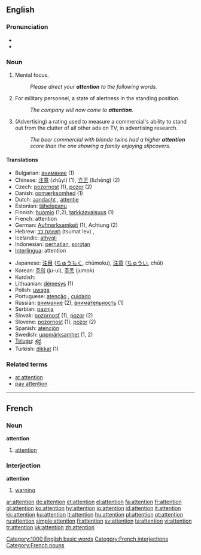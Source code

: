 {{wikipedia}}
==English==

{{rank|single|foot|beauty|618|attention|standing|books|knows}}

===Pronunciation===
*{{IPA|/əˈtɛnʃən/}}
*{{audio|en-us-attention.ogg|Audio (US)}}

===Noun===
{{en-noun|-}}

# Mental focus.
#: ''Please direct your '''attention''' to the following words.''
# For military personnel, a state of alertness in the standing position.
#: ''The company will now come to '''attention'''.''
# (Advertising) a rating used to measure a commercial's ability to stand out from the clutter of all other ads on TV, in advertising research.
#: ''The beer commercial with blonde twins had a higher '''attention''' score than the one showing a family enjoying slipcovers.''

====Translations====
{{top}}
*Bulgarian: [[внимание]] {{n}} (1)
*Chinese: [[注意]] (zhùyì) (1), [[立正]] (lìzhèng) (2)
*Czech: [[pozornost]] {{f}} (1), [[pozor]] {{m}} (2)
*Danish: [[opmærksomhed]] {{c}} (1)
*Dutch: [[aandacht]] {{f}}, [[attentie]] {{f}}
*Estonian: [[tähelepanu]]
*Finnish: [[huomio]] (1,2), [[tarkkaavaisuus]] (1)
*French: attention {{f}}
*German: [[Aufmerksamkeit]] {{f}} (1), Achtung  {{f}} (2)
*Hebrew: [[תשומת לב]] (tsumat lev) {{f}}, {{he-translation|קשב|keshev}} {{m}}
*Icelandic: [[athygli]] {{f}}
*Indonesian: [[hati|perhatian]], [[sorot|sorotan]]
*[[Interlingua]]: attention
{{mid}}
*Japanese: [[注目]] ([[ちゅうもく]], chūmoku), [[注意]] ([[ちゅうい]], chūi)
*Korean: [[주의]] (ju-ui), [[주목]] (jumok)
*Kurdish: {{KUchar|[[ئاگاداری]]}}
*Lithuanian: [[dėmesys]] {{m}} (1)
*Polish: [[uwaga]] {{f}}
*Portuguese: [[atenção]] {{f}}, [[cuidado]] {{m}}
*Russian: [[внимание]] {{n}} (2), [[внимательность]] {{f}} (1)
*Serbian: [[paznja]] {{f}}
*Slovak: [[pozornosť]] {{f}} (1), [[pozor]] {{m}} (2)
*Slovene: [[pozornost]] {{f}} (1), [[pozor]] {{m}} (2)
*Spanish: [[atención]] {{f}}
*Swedish: [[uppmärksamhet]] {{c}} (1, 2)
*[[Telugu]]: [[శ్రద్ధ]]
*Turkish: [[dikkat]] {{n}} (1)
{{bottom}}

===Related terms===
*[[at attention]]
*[[pay attention]]

[[Category:1000 English basic words]]

----

==French==

===Noun===
'''attention'''

# [[attention]]

===Interjection===
'''attention'''

# [[warning]]

[[Category:French interjections]]
[[Category:French nouns]]

[[ar:attention]]
[[de:attention]]
[[et:attention]]
[[el:attention]]
[[fa:attention]]
[[fr:attention]]
[[gl:attention]]
[[ko:attention]]
[[hy:attention]]
[[io:attention]]
[[id:attention]]
[[it:attention]]
[[kk:attention]]
[[ku:attention]]
[[lt:attention]]
[[hu:attention]]
[[pl:attention]]
[[pt:attention]]
[[ru:attention]]
[[simple:attention]]
[[fi:attention]]
[[sv:attention]]
[[ta:attention]]
[[vi:attention]]
[[tr:attention]]
[[uk:attention]]
[[zh:attention]]